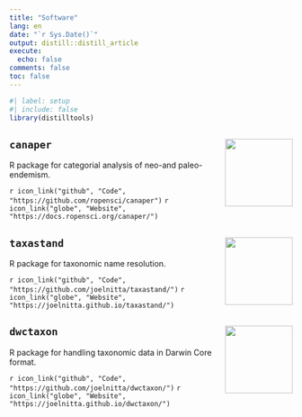 ```yaml
---
title: "Software"
lang: en
date: "`r Sys.Date()`"
output: distill::distill_article
execute:
  echo: false
comments: false
toc: false
---
```


```r
#| label: setup
#| include: false
library(distilltools)
```

## `canaper` <img src="https://github.com/ropensci/canaper/blob/main/man/figures/logo.png?raw=true" align="right" alt="" width="120" />

R package for categorial analysis of neo-and paleo-endemism.

`r icon_link("github", "Code", "https://github.com/ropensci/canaper")`
`r icon_link("globe", "Website", "https://docs.ropensci.org/canaper/")`

## `taxastand` <img src="https://github.com/joelnitta/taxastand/blob/main/man/figures/logo.png?raw=true" align="right" alt="" width="120" />

R package for taxonomic name resolution.

`r icon_link("github", "Code", "https://github.com/joelnitta/taxastand/")`
`r icon_link("globe", "Website", "https://joelnitta.github.io/taxastand/")`

## `dwctaxon` <img src="https://github.com/joelnitta/dwctaxon/blob/main/man/figures/logo.png?raw=true" align="right" alt="" width="120" />

R package for handling taxonomic data in Darwin Core format.

`r icon_link("github", "Code", "https://github.com/joelnitta/dwctaxon/")`
`r icon_link("globe", "Website", "https://joelnitta.github.io/dwctaxon/")`
